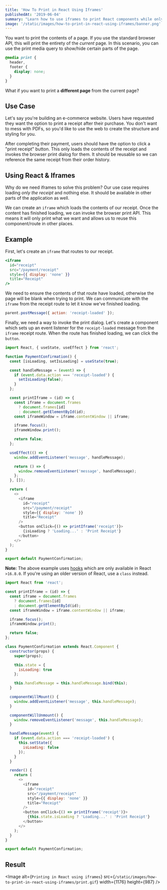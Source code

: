 ```yaml
---
title: 'How To Print in React Using Iframes'
publishedAt: '2019-06-04'
summary: "Learn how to use iframes to print React components while only printing what's necessary."
image: '/static/images/how-to-print-in-react-using-iframes/banner.png'
---
```


You want to print the contents of a page. If you use the standard browser API, this will print the entirety of the _current_ page.
In this scenario, you can use the print media query to show/hide certain parts of the page.

```css
@media print {
  header,
  footer {
    display: none;
  }
}
```

What if you want to print a **different page** from the current page?

## Use Case

Let's say you're building an e-commerce website. Users have requested they want the option to print a receipt after their purchase.
You don't want to mess with PDFs, so you'd like to use the web to create the structure and styling for you.

After completing their payment, users should have the option to click a "print receipt" button.
This only loads the contents of the receipt and invokes the browser print dialog for them.
It should be reusable so we can reference the same receipt from their order history.

## Using React & Iframes

Why do we need iframes to solve this problem?
Our use case requires loading _only the receipt_ and nothing else. It should be available in other parts of the application as well.

We can create an `iframe` which loads the contents of our receipt. Once the content has finished loading, we can invoke the browser print API. This means it will only print what we want and allows us to reuse this component/route in other places.

## Example

First, let's create an `iframe` that routes to our receipt.

```jsx
<iframe
  id="receipt"
  src="/payment/receipt"
  style={{ display: 'none' }}
  title="Receipt"
/>
```

We need to ensure the contents of that route have loaded, otherwise the page will be blank when trying to print.
We can communicate with the `iframe` from the receipt route to let it know we've finished loading.

```js
parent.postMessage({ action: 'receipt-loaded' });
```

Finally, we need a way to invoke the print dialog.
Let's create a component which sets up an event listener for the `receipt-loaded` message from the `iframe` receipt route.
When the route has finished loading, we can click the `button`.

```js
import React, { useState, useEffect } from 'react';

function PaymentConfirmation() {
  const [isLoading, setIsLoading] = useState(true);

  const handleMessage = (event) => {
    if (event.data.action === 'receipt-loaded') {
      setIsLoading(false);
    }
  };

  const printIframe = (id) => {
    const iframe = document.frames
      ? document.frames[id]
      : document.getElementById(id);
    const iframeWindow = iframe.contentWindow || iframe;

    iframe.focus();
    iframeWindow.print();

    return false;
  };

  useEffect(() => {
    window.addEventListener('message', handleMessage);

    return () => {
      window.removeEventListener('message', handleMessage);
    };
  }, []);

  return (
    <>
      <iframe
        id="receipt"
        src="/payment/receipt"
        style={{ display: 'none' }}
        title="Receipt"
      />
      <button onClick={() => printIframe('receipt')}>
        {isLoading ? 'Loading...' : 'Print Receipt'}
      </button>
    </>
  );
}

export default PaymentConfirmation;
```

**Note:** The above example uses [hooks](https://reactjs.org/docs/hooks-intro.html) which are only available in React `>16.8.0`. If you're using an older version of React, use a `class` instead.

```js
import React from 'react';

const printIframe = (id) => {
  const iframe = document.frames
    ? document.frames[id]
    : document.getElementById(id);
  const iframeWindow = iframe.contentWindow || iframe;

  iframe.focus();
  iframeWindow.print();

  return false;
};

class PaymentConfirmation extends React.Component {
  constructor(props) {
    super(props);

    this.state = {
      isLoading: true
    };

    this.handleMessage = this.handleMessage.bind(this);
  }

  componentWillMount() {
    window.addEventListener('message', this.handleMessage);
  }

  componentWillUnmount() {
    window.removeEventListener('message', this.handleMessage);
  }

  handleMessage(event) {
    if (event.data.action === 'receipt-loaded') {
      this.setState({
        isLoading: false
      });
    }
  }

  render() {
    return (
      <>
        <iframe
          id="receipt"
          src="/payment/receipt"
          style={{ display: 'none' }}
          title="Receipt"
        />
        <button onClick={() => printIframe('receipt')}>
          {this.state.isLoading ? 'Loading...' : 'Print Receipt'}
        </button>
      </>
    );
  }
}

export default PaymentConfirmation;
```

## Result

<Image
  alt={`Printing in React using iframes`}
  src={`/static/images/how-to-print-in-react-using-iframes/print.gif`}
  width={1176}
  height={987}
/>

<ProjectCard
  title="React 2025"
  description="Build and deploy a modern Jamstack application using the most popular open-source software."
  href="https://react2025.com/"
  icon="react2025"
/>
